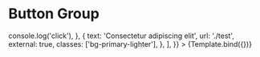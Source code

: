
<Meta
  title="Landing/Button Group"
  component={SdsLandingButtonGroupComponent}
/>

# Button Group


<Canvas>
  <Story
    inline={true}
    name="Button Group"
    args={{
      buttons: [
        {
          text: 'Lorem ipsum dolor sit amet',
          url: '/test',
          external: true,
          clickHandler: () => console.log('click'),
        },
        {
          text: 'Consectetur adipiscing elit',
          url: './test',
          external: true,
          classes: ['bg-primary-lighter'],
        },
      ],
    }}
  >
    {Template.bind({})}
  </Story>
</Canvas>

<ArgsTable of={SdsLandingButtonGroupComponent} />

